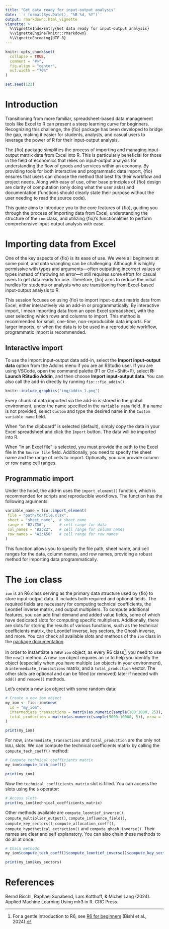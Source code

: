 ```yaml
---
title: "Get data ready for input-output analysis"
date: '`r format(Sys.Date(), "%B %d, %Y")`'
output: rmarkdown::html_vignette
vignette: >
  %\VignetteIndexEntry{Get data ready for input-output analysis}
  %\VignetteEngine{knitr::rmarkdown}
  %\VignetteEncoding{UTF-8}
---
```


<style>
p.caption {
  font-size: 0.6em;
  text-align: "center";
}
</style>

```r
knitr::opts_chunk$set(
  collapse = TRUE,
  comment = "#>",
  fig.align = "center",
  out.width = "70%"
)

set.seed(123)
```

# Introduction

Transitioning from more familiar, spreadsheet-based data management tools like Excel to R can present a steep learning curve for beginners. Recognizing this challenge, the {fio} package has been developed to bridge the gap, making it easier for students, analysts, and casual users to leverage the power of R for their input-output analysis.

The {fio} package simplifies the process of importing and managing input-output matrix data from Excel into R. This is particularly beneficial for those in the field of economics that relies on input-output analysis for understanding the flow of goods and services within an economy. By providing tools for both interactive and programmatic data import, {fio} ensures that users can choose the method that best fits their workflow and project needs. Along with easy of use, other base principles of {fio} design are clarity of computation (only doing what the user asks) and documentation (functions should clearly state their purpose without the user needing to read the source code). 

This guide aims to introduce you to the core features of {fio}, guiding you through the process of importing data from Excel, understanding the structure of the `iom` class, and utilizing {fio}'s functionalities to perform comprehensive input-output analysis with ease.

# Importing data from Excel

One of the key aspects of {fio} is its ease of use. We were all beginners at some point, and data wrangling can be challenging. Although R is highly permissive with types and arguments—often outputting incorrect values or types instead of throwing an error—it still requires some effort for casual users to get data ready for use. Therefore, {fio} aims to reduce the initial hurdles for students or analysts who are transitioning from Excel-based input-output analysis to R.

This session focuses on using {fio} to import input-output matrix data from Excel, either interactively via an add-in or programmatically. By interactive import, I mean importing data from an open Excel spreadsheet, with the user selecting which rows and columns to import. This method is recommended for small, one-time, non-reproducible data imports. For larger imports, or when the data is to be used in a reproducible workflow, programmatic import is recommended.

## Interactive import

To use the Import input-output data add-in, select the **Import input-output data** option from the Addins menu if you are an RStudio user. If you are using VSCode, open the command palette (F1 or Ctrl+Shift+P), select **R: Launch RStudio Addin**, and then choose **Import input-output data**. You can also call the add-in directly by running `fio:::fio_addin()`.

```r
knitr::include_graphics("img/addin_1.png")
```

Every chunk of data imported via the add-in is stored in the global environment, under the name specified in the `Variable name` field. If a name is not provided, select `Custom` and type the desired name in the `Custom variable name` field.

When "on the clipboard" is selected (default), simply copy the data in your Excel spreadsheet and click the `Import` button. The data will be imported into R.

When "in an Excel file" is selected, you must provide the path to the Excel file in the `Source file` field. Additionally, you need to specify the sheet name and the range of cells to import. Optionally, you can provide column or row name cell ranges.

## Programmatic import

Under the hood, the add-in uses the `import_element()` function, which is recommended for scripts and reproducible workflows. The function has the following arguments:

```r
variable_name = fio::import_element(
 file = "path/to/file.xlsx",
 sheet = "sheet_name",  # sheet name
 range = "B2:Z56",      # cell range for data
 col_names = "B2:Z2",   # cell range for column names
 row_names = "A2:A56"   # cell range for row names
)
```

This function allows you to specify the file path, sheet name, and cell ranges for the data, column names, and row names, providing a robust method for importing data programmatically.

# The `iom` class

`iom` is an R6 class serving as the primary data structure used by {fio} to store input-output data. It includes both required and optional fields. The required fields are necessary for computing technical coefficients, the Leontief inverse matrix, and output multipliers. To compute additional features, you can add final demand and added value fields, some of which have dedicated slots for computing specific multipliers. Additionally, there are slots for storing the results of various functions, such as the technical coefficients matrix, the Leontief inverse, key sectors, the Ghosh inverse, and more. You can check all available slots and methods of the `iom` class in the [package documentation](https://albersonmiranda.github.io/fio/reference/iom.html).

In order to instantiate a new `iom` object, as every R6 class^[For a gentle introduction to R6, see [R6 for beginners](https://mlr3book.mlr-org.com/chapters/chapter1/introduction_and_overview.html#sec-r6) (Bishl et al., 2024).], you need to use the `new()` method. A new `iom` object requires an `id` to help you identify the object (especially when you have multiple `iom` objects in your environment), a `intermediate_transactions` matrix, and a `total_production` vector. The other slots are optional and can be filled (or removed) later if needed with `add()` and `remove()` methods.

Let's create a new `iom` object with some random data:

```r
# Create a new iom object
my_iom <- fio::iom$new(
  id = "my_iom",
  intermediate_transactions = matrix(as.numeric(sample(100:1000, 25)), nrow = 5),
  total_production = matrix(as.numeric(sample(5000:10000, 5)), nrow = 1)
)

print(my_iom)
```

For now, `intermediate_transactions` and `total_production` are the only not `NULL` slots. We can compute the technical coefficients matrix by calling the `compute_tech_coeff()` method:

```r
# Compute technical coefficients matrix
my_iom$compute_tech_coeff()

print(my_iom)
```

Now the `technical_coefficients_matrix` slot is filled. You can access the slots using the `$` operator:

```r
# Access slots
print(my_iom$technical_coefficients_matrix)
```

Other methods available are `compute_leontief_inverse()`, `compute_multiplier_output()`, `compute_influence_field()`, `compute_key_sectors()`, `compute_allocation_coeff()`, `compute_hypothetical_extraction()` and `compute_ghosh_inverse()`. Their names are clear and self explanatory. You can also chain these methods to do all at once:

```r
# Chain methods
my_iom$compute_tech_coeff()$compute_leontief_inverse()$compute_key_sectors()

print(my_iom$key_sectors)
```

# References

Bernd Bischl, Raphael Sonabend, Lars Kotthoff, & Michel Lang (2024). Applied Machine Learning Using mlr3 in R. CRC Press.
